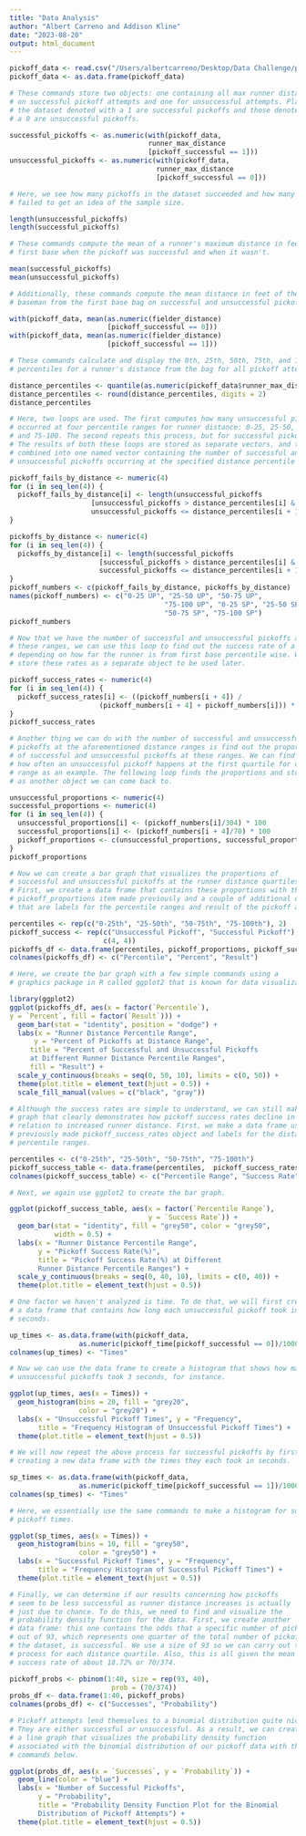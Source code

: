 ```yaml
---
title: "Data Analysis"
author: "Albert Carreno and Addison Kline"
date: "2023-08-20"
output: html_document
---
```

```r
pickoff_data <- read.csv("/Users/albertcarreno/Desktop/Data Challenge/pickoff_data.csv")
pickoff_data <- as.data.frame(pickoff_data)
```

```r
# These commands store two objects: one containing all max runner distances
# on successful pickoff attempts and one for unsuccessful attempts. Plays in
# the dataset denoted with a 1 are successful pickoffs and those denoted with
# a 0 are unsuccessful pickoffs.

successful_pickoffs <- as.numeric(with(pickoff_data,
                                  runner_max_distance
                                  [pickoff_successful == 1]))
unsuccessful_pickoffs <- as.numeric(with(pickoff_data,
                                    runner_max_distance
                                    [pickoff_successful == 0]))

```



```r
# Here, we see how many pickoffs in the dataset succeeded and how many 
# failed to get an idea of the sample size. 

length(unsuccessful_pickoffs)
length(successful_pickoffs)

```


```r
# These commands compute the mean of a runner's maximum distance in feet from
# first base when the pickoff was successful and when it wasn't.

mean(successful_pickoffs)
mean(unsuccessful_pickoffs)

```


```r
# Additionally, these commands compute the mean distance in feet of the first 
# baseman from the first base bag on successful and unsuccessful pickoffs.

with(pickoff_data, mean(as.numeric(fielder_distance)
                        [pickoff_successful == 0]))
with(pickoff_data, mean(as.numeric(fielder_distance)
                        [pickoff_successful == 1]))

```

```r
# These commands calculate and display the 0th, 25th, 50th, 75th, and 100th 
# percentiles for a runner's distance from the bag for all pickoff attempts.

distance_percentiles <- quantile(as.numeric(pickoff_data$runner_max_distance))
distance_percentiles <- round(distance_percentiles, digits = 2)
distance_percentiles
```

```r
# Here, two loops are used. The first computes how many unsuccessful pickoffs
# occurred at four percentile ranges for runner distance: 0-25, 25-50, 50-75,
# and 75-100. The second repeats this process, but for successful pickoffs.
# The results of both these loops are stored as separate vectors, and then
# combined into one named vector containing the number of successful and
# unsuccessful pickoffs occurring at the specified distance percentile ranges.

pickoff_fails_by_distance <- numeric(4)
for (i in seq_len(4)) {
  pickoff_fails_by_distance[i] <- length(unsuccessful_pickoffs
                    [unsuccessful_pickoffs > distance_percentiles[i] &
                    unsuccessful_pickoffs <= distance_percentiles[i + 1]])
}

pickoffs_by_distance <- numeric(4)
for (i in seq_len(4)) {
  pickoffs_by_distance[i] <- length(successful_pickoffs
                      [successful_pickoffs > distance_percentiles[i] &
                      successful_pickoffs <= distance_percentiles[i + 1]])
}
pickoff_numbers <- c(pickoff_fails_by_distance, pickoffs_by_distance)
names(pickoff_numbers) <- c("0-25 UP", "25-50 UP", "50-75 UP", 
                                      "75-100 UP", "0-25 SP", "25-50 SP",
                                      "50-75 SP", "75-100 SP")
pickoff_numbers
```

```r
# Now that we have the number of successful and unsuccessful pickoffs at 
# these ranges, we can use this loop to find out the success rate of a pickoff 
# depending on how far the runner is from first base percentile wise. We will
# store these rates as a separate object to be used later.

pickoff_success_rates <- numeric(4)
for (i in seq_len(4)) {
  pickoff_success_rates[i] <- ((pickoff_numbers[i + 4]) /
                      (pickoff_numbers[i + 4] + pickoff_numbers[i])) * 100
}
pickoff_success_rates
```

```r
# Another thing we can do with the number of successful and unsuccessful
# pickoffs at the aforementioned distance ranges is find out the proportions
# of successful and unsuccessful pickoffs at these ranges. We can find out
# how often an unsuccessful pickoff happens at the first quartile for distance
# range as an example. The following loop finds the proportions and stores them
# as another object we can come back to.

unsuccessful_proportions <- numeric(4)
successful_proportions <- numeric(4)
for (i in seq_len(4)) {
  unsuccessful_proportions[i] <- (pickoff_numbers[i]/304) * 100
  successful_proportions[i] <- (pickoff_numbers[i + 4]/70) * 100
  pickoff_proportions <- c(unsuccessful_proportions, successful_proportions)
}
pickoff_proportions
```

```r
# Now we can create a bar graph that visualizes the proportions of
# successful and unsuccessful pickoffs at the runner distance quartiles.
# First, we create a data frame that contains these proportions with the
# pickoff_proportions item made previously and a couple of additional objects
# that are labels for the percentile ranges and result of the pickoff attempt.

percentiles <- rep(c("0-25th", "25-50th", "50-75th", "75-100th"), 2)
pickoff_success <- rep(c("Unsuccessful Pickoff", "Successful Pickoff"),
                       c(4, 4))
pickoffs_df <- data.frame(percentiles, pickoff_proportions, pickoff_success)
colnames(pickoffs_df) <- c("Percentile", "Percent", "Result")

# Here, we create the bar graph with a few simple commands using a
# graphics package in R called ggplot2 that is known for data visualizations.

library(ggplot2)
ggplot(pickoffs_df, aes(x = factor(`Percentile`), 
y = `Percent`, fill = factor(`Result`))) +
  geom_bar(stat = "identity", position = "dodge") +
  labs(x = "Runner Distance Percentile Range", 
      y = "Percent of Pickoffs at Distance Range",
     title = "Percent of Successful and Unsuccessful Pickoffs
     at Different Runner Distance Percentile Ranges",
     fill = "Result") +
  scale_y_continuous(breaks = seq(0, 50, 10), limits = c(0, 50)) +
  theme(plot.title = element_text(hjust = 0.5)) +
  scale_fill_manual(values = c("black", "gray"))
```

```r
# Although the success rates are simple to understand, we can still make a bar
# graph that clearly demonstrates how pickoff success rates decline in 
# relation to increased runner distance. First, we make a data frame using the
# previously made pickoff_success_rates object and labels for the distance
# percentile ranges.

percentiles <- c("0-25th", "25-50th", "50-75th", "75-100th")
pickoff_success_table <- data.frame(percentiles,  pickoff_success_rates)
colnames(pickoff_success_table) <- c("Percentile Range", "Success Rate")

# Next, we again use ggplot2 to create the bar graph. 

ggplot(pickoff_success_table, aes(x = factor(`Percentile Range`), 
                                  y = `Success Rate`)) +
  geom_bar(stat = "identity", fill = "grey50", color = "grey50",
           width = 0.5) +
  labs(x = "Runner Distance Percentile Range", 
       y = "Pickoff Success Rate(%)",
       title = "Pickoff Success Rate(%) at Different
       Runner Distance Percentile Ranges") +
  scale_y_continuous(breaks = seq(0, 40, 10), limits = c(0, 40)) +
  theme(plot.title = element_text(hjust = 0.5))

```

```r
# One factor we haven't analyzed is time. To do that, we will first create
# a data frame that contains how long each unsuccessful pickoff took in 
# seconds.

up_times <- as.data.frame(with(pickoff_data, 
                 as.numeric(pickoff_time[pickoff_successful == 0])/1000))
colnames(up_times) <- "Times"

# Now we can use the data frame to create a histogram that shows how many
# unsuccessful pickoffs took 3 seconds, for instance.

ggplot(up_times, aes(x = Times)) +
  geom_histogram(bins = 20, fill = "grey20",
                 color = "grey20") +
  labs(x = "Unsuccessful Pickoff Times", y = "Frequency",
       title = "Frequency Histogram of Unsuccessful Pickoff Times") +
  theme(plot.title = element_text(hjust = 0.5))
```

```r
# We will now repeat the above process for successful pickoffs by firstly
# creating a new data frame with the times they each took in seconds.

sp_times <- as.data.frame(with(pickoff_data, 
                 as.numeric(pickoff_time[pickoff_successful == 1])/1000))
colnames(sp_times) <- "Times"

# Here, we essentially use the same commands to make a histogram for successful
# pickoff times.

ggplot(sp_times, aes(x = Times)) +
  geom_histogram(bins = 10, fill = "grey50",
                 color = "grey50") +
  labs(x = "Successful Pickoff Times", y = "Frequency",
       title = "Frequency Histogram of Successful Pickoff Times") +
  theme(plot.title = element_text(hjust = 0.5))
```

```r
# Finally, we can determine if our results concerning how pickoffs
# seem to be less successful as runner distance increases is actually
# just due to chance. To do this, we need to find and visualize the 
# probability density function for the data. First, we create another
# data frame: this one contains the odds that a specific number of pickoffs 
# out of 93, which represents one quarter of the total number of pickoffs in
# the dataset, is successful. We use a size of 93 so we can carry out this
# process for each distance quartile. Also, this is all given the mean pickoff 
# success rate of about 18.72% or 70/374.

pickoff_probs <- pbinom(1:40, size = rep(93, 40), 
                         prob = (70/374))
probs_df <- data.frame(1:40, pickoff_probs)
colnames(probs_df) <- c("Successes", "Probability")

# Pickoff attempts lend themselves to a binomial distribution quite nicely.
# They are either successful or unsuccessful. As a result, we can create
# a line graph that visualizes the probability density function
# associated with the binomial distribution of our pickoff data with the
# commands below.

ggplot(probs_df, aes(x = `Successes`, y = `Probability`)) +
  geom_line(color = "blue") +
  labs(x = "Number of Successful Pickoffs",
       y = "Probability",
       title = "Probability Density Function Plot for the Binomial
       Distribution of Pickoff Attempts") +
  theme(plot.title = element_text(hjust = 0.5))
```






